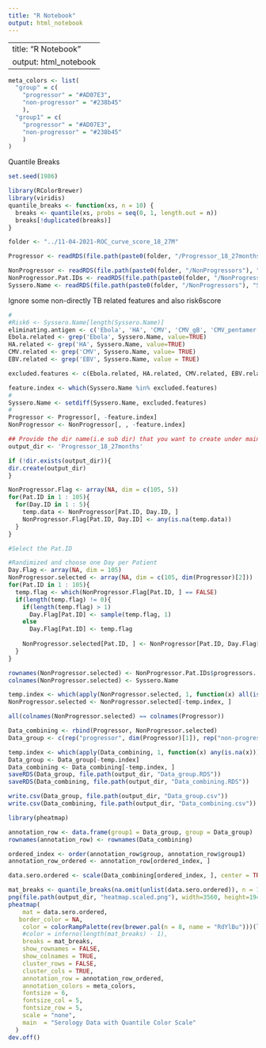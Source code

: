 ```yaml
---
title: "R Notebook"
output: html_notebook
---
```


---
title: "R Notebook"
output: html_notebook
---

```r
meta_colors <- list(
  "group" = c(
    "progressor" = "#AD07E3",
    "non-progressor" = "#238b45"
    ),
  "group1" = c(
    "progressor" = "#AD07E3",
    "non-progressor" = "#238b45"
    )
)
```


Quantile Breaks
```r
set.seed(1986)

library(RColorBrewer)
library(viridis)
quantile_breaks <- function(xs, n = 10) {
  breaks <- quantile(xs, probs = seq(0, 1, length.out = n))
  breaks[!duplicated(breaks)]
}

```

```r
folder <- "../11-04-2021-ROC_curve_score_18_27M"

Progressor <- readRDS(file.path(paste0(folder, "/Progressor_18_27months"), "Progressor_18_27months.RDS"))

NonProgressor <- readRDS(file.path(paste0(folder, "/NonProgressors"), "NonProgressor.RDS"))
NonProgressor.Pat.IDs <- readRDS(file.path(paste0(folder, "/NonProgressors"), "NonProgressor.Patient.IDs.RDS"))
Syssero.Name <- readRDS(file.path(paste0(folder, "/NonProgressors"), "SystemSerogy.RDS"))
```

Ignore some non-directly TB related features and also risk6score
```r
#
#Risk6 <- Syssero.Name[length(Syssero.Name)]
eliminating.antigen <- c('Ebola', 'HA', 'CMV', 'CMV_gB', 'CMV_pentamer', 'EBV')
Ebola.related <- grep('Ebola', Syssero.Name, value=TRUE)
HA.related <- grep('HA', Syssero.Name, value=TRUE)
CMV.related <- grep('CMV', Syssero.Name, value= TRUE)
EBV.related <- grep('EBV', Syssero.Name, value = TRUE)

excluded.features <- c(Ebola.related, HA.related, CMV.related, EBV.related) #, Risk6)

feature.index <- which(Syssero.Name %in% excluded.features)
# 
Syssero.Name <- setdiff(Syssero.Name, excluded.features)
# 
Progressor <- Progressor[, -feature.index]
NonProgressor <- NonProgressor[, , -feature.index]
```

```r
## Provide the dir name(i.e sub dir) that you want to create under main dir:
output_dir <- 'Progressor_18_27months'

if (!dir.exists(output_dir)){
dir.create(output_dir)
}
```

```r
NonProgressor.Flag <- array(NA, dim = c(105, 5))
for(Pat.ID in 1 : 105){
  for(Day.ID in 1 : 5){
    temp.data <- NonProgressor[Pat.ID, Day.ID, ]
    NonProgressor.Flag[Pat.ID, Day.ID] <- any(is.na(temp.data))
  }
}

#Select the Pat.ID

#Randimized and choose one Day per Patient
Day.Flag <- array(NA, dim = 105)
NonProgressor.selected <- array(NA, dim = c(105, dim(Progressor)[2]))
for(Pat.ID in 1 : 105){
  temp.flag <- which(NonProgressor.Flag[Pat.ID, ] == FALSE)
  if(length(temp.flag) != 0){
    if(length(temp.flag) > 1)
      Day.Flag[Pat.ID] <- sample(temp.flag, 1)
    else
      Day.Flag[Pat.ID] <- temp.flag
    
    NonProgressor.selected[Pat.ID, ] <- NonProgressor[Pat.ID, Day.Flag[Pat.ID], ]
  }
}

rownames(NonProgressor.selected) <- NonProgressor.Pat.IDs$progressors..Sample.ID.
colnames(NonProgressor.selected) <- Syssero.Name

temp.index <- which(apply(NonProgressor.selected, 1, function(x) all(is.na(x))))
NonProgressor.selected <- NonProgressor.selected[-temp.index, ]
```

```r
all(colnames(NonProgressor.selected) == colnames(Progressor))

Data_combining <- rbind(Progressor, NonProgressor.selected)
Data_group <- c(rep("progressor", dim(Progressor)[1]), rep("non-progressor", dim(NonProgressor.selected)[1]))
```


```r
temp.index <- which(apply(Data_combining, 1, function(x) any(is.na(x))))
Data_group <- Data_group[-temp.index]
Data_combining <- Data_combining[-temp.index, ]
saveRDS(Data_group, file.path(output_dir, "Data_group.RDS"))
saveRDS(Data_combining, file.path(output_dir, "Data_combining.RDS"))

write.csv(Data_group, file.path(output_dir, "Data_group.csv"))
write.csv(Data_combining, file.path(output_dir, "Data_combining.csv"))
```


```r
library(pheatmap)

annotation_row <- data.frame(group1 = Data_group, group = Data_group)
rownames(annotation_row) <- rownames(Data_combining)

ordered_index <- order(annotation_row$group, annotation_row$group1)
annotation_row_ordered <- annotation_row[ordered_index, ]

data.sero.ordered <- scale(Data_combining[ordered_index, ], center = TRUE, scale = TRUE)

mat_breaks <- quantile_breaks(na.omit(unlist(data.sero.ordered)), n = 100)
png(file.path(output_dir, "heatmap.scaled.png"), width=3560, height=1940, res = 300)
pheatmap(
    mat = data.sero.ordered,
   border_color = NA,
    color = colorRampPalette(rev(brewer.pal(n = 8, name = "RdYlBu")))(length(mat_breaks) - 1),
    #color = inferno(length(mat_breaks) - 1),
    breaks = mat_breaks,
    show_rownames = FALSE,
    show_colnames = TRUE,
    cluster_rows = FALSE,
    cluster_cols = TRUE,
    annotation_row = annotation_row_ordered,
    annotation_colors = meta_colors,
    fontsize = 6,
    fontsize_col = 5,
    fontsize_row = 5,
    scale = "none",
    main  = "Serology Data with Quantile Color Scale"
  )
dev.off()

```
